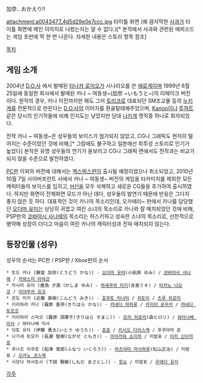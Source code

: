 加奈…おかえり!!

attachment:a0043477_4d5d29e0e7ccc.jpg
타이틀 화면 (왜 큼지막한 [[사과]]가 타이틀 화면에 메인 이미지로 나왔는지는 알 수 없다.)[* 본작에서 사과와 관련된 에피소드는 게임 초반에 딱 한 번 나온다. 자세한 내용은 스토리 항목 참조]

[[목차]]
== 게임 소개 ==
2004년 [[D.O.#s-2|D.O.]]사 에서 발매된 [[타나카 로미오]]가 시나리오를 쓴 [[에로게]]이며 1999년 6월 25일에 동일한 회사에서 발매된 카나 ~ 여동생~(加奈 ~いもうと~)의 리메이크 버전이다. 원작의 경우, 카나 이전까지만 해도 그저 [[토리코(게임)|토리코]]로 대표되던 SM조교물 등의 [[누키게]]를 전문적으로 만든다는 [[D.O.#s-2|D.O.]]사의 이미지를 환골탈태해주었으며, [[Kanon]]이나 [[투하트]] 같은 당시의 인기작들에 비해 인지도는 낮았지만 당대 [[나키게]] 명작중 하나로 회자되었다.

전작 카나 ~ 여동생~은 성우들의 보이스가 첨가되지 않았고, CG나 그래픽도 현저히 떨어지는 수준이었던 것에 비해,[* 그럼에도 불구하고 일본에선 최루성 스토리로 인기가 높았다] 본작은 유명 성우들의 연기가 돋보이고 CG나 그래픽 면에서도 전작과는 비교가 되지 않을 수준으로 발전하였다.

[[PC판]] 이외의 버전에 대해서는 [[엑스박스]]판이 출시될 예정이었으나 취소되었고, 2010년 10월 7일 사이버프런트 사에서 카나 ~ 여동생~ 버전의 게임을 타카미치를 제외한 모든 캐릭터들의 보이스를 입히고, [[H신]]을 모두 삭제하고 새로운 CG들을 추가하여 출시하였다. 하지만 화면이 전체화면 모드가 아닌 데다, 성우들의 발연기 때문에 반응은 그다지 좋지 않은 듯 하다. 대표적인 것이 카나의 목소리인데, 오카에리~ 판에서 카나를 담당했던 [[오다마 유미]]는 상당히 귀엽고 여린 소녀의 목소리로 카나와 잘 매치되었던 것에 비해, PSP판의 [[코바야시 사나에]]의 목소리는 허스키하고 성숙한 소녀의 목소리로, 선천적으로 병약해 성장이 더디고 마음이 여린 카나의 캐릭터성과 전혀 매치되지 않는다.

== 등장인물 (성우) ==
성우의 순서는 PC판 / PSP판 / Xbox판의 순서

 * 토도 카나 (藤堂 加奈(とうどう かな)) - [[오다마 유미]](小田真 ゆみ) / [[코바야시 사나에]] / [[카와스미 아야코]]
 * 카시마 유미 (鹿島 夕美（かしま ゆみ) - [[하세쿠라 미키]](支倉ミキ) / [[타카노 나오코]] / [[미야무라 유코]]
 * 콘도 미키 (近藤 美樹(こんどう みき)) - [[호쿠토 미나미]] / [[히토미]] / [[츠루 히로미]]
 * 키리하라 카나 (霧原 香奈(きりはら かな)) - [[카지타 유우키|카네다 마히루]] / [[카지타 유우키]] / [[카네다 토모코]]
 * 키리하라 스마코 (霧原 須摩子(きりはら すまこ)) - [[모리 히로리]](森ヒロリ) / [[와타나베 미사]] / 와타나베 미사
 * 이토 유타 (伊藤 勇太(いとう ゆうた)) - [[후쿠야마 준|준준]] / [[키시오 다이스케]] / 후쿠야마 준
 * 나가세 토모키 (長瀬 智樹(ながせ ともき)) - [[아이카와 쇼이치]] / 미발표 / [[미키 신이치로]]
 * 후나츠 이쿠로 (船津 育郎(ふなつ いくろう)) - [[마츠야마 마사하루]](松山正治) / 미발표 / [[오카노 코스케]]
 * 시모다 마사토시 (下田 雅敏(しもだ まさとし)) - [[오카노 코스케|힛쇼]] / 미발표 / [[우에다 유지]]

[[각주]]
